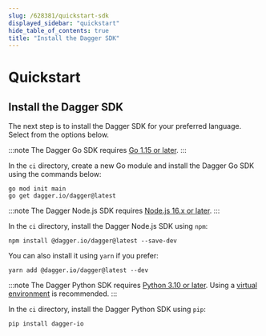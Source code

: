 ```yaml
---
slug: /628381/quickstart-sdk
displayed_sidebar: "quickstart"
hide_table_of_contents: true
title: "Install the Dagger SDK"
---
```


# Quickstart


## Install the Dagger SDK

The next step is to install the Dagger SDK for your preferred language. Select from the options below.

<Tabs groupId="language">
<TabItem value="Go">

:::note
The Dagger Go SDK requires [Go 1.15 or later](https://go.dev/doc/install).
:::

In the `ci` directory, create a new Go module and install the Dagger Go SDK using the commands below:

```shell
go mod init main
go get dagger.io/dagger@latest
```

</TabItem>
<TabItem value="Node.js">

:::note
The Dagger Node.js SDK requires [Node.js 16.x or later](https://nodejs.org/en/download/).
:::

In the `ci` directory, install the Dagger Node.js SDK using `npm`:

```shell
npm install @dagger.io/dagger@latest --save-dev
```

You can also install it using `yarn` if you prefer:

```shell
yarn add @dagger.io/dagger@latest --dev
```

</TabItem>
<TabItem value="Python">

:::note
The Dagger Python SDK requires [Python 3.10 or later](https://docs.python.org/3/using/index.html). Using a [virtual environment](https://packaging.python.org/en/latest/tutorials/installing-packages/#creating-virtual-environments) is recommended.
:::

In the `ci` directory, install the Dagger Python SDK using `pip`:

```shell
pip install dagger-io
```

</TabItem>
</Tabs>
